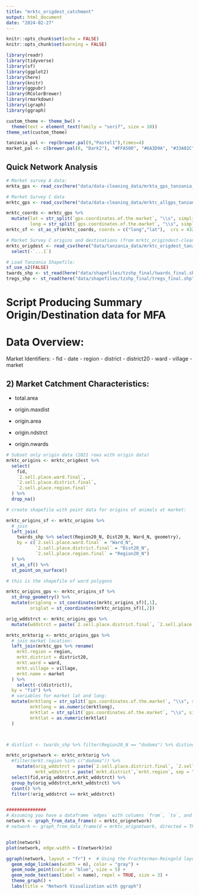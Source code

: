 ```yaml
---
title: "mrktc_origdest_catchment"
output: html_document
date: "2024-02-27"
---
```


```r
knitr::opts_chunk$set(echo = FALSE)
knitr::opts_chunk$set(warning = FALSE)

```

```r
library(readr)
library(tidyverse)
library(sf)
library(ggplot2)
library(here)
library(knitr)
library(ggpubr)
library(RColorBrewer)
library(rmarkdown)
library(igraph)
library(ggraph)
```

```r
custom_theme <- theme_bw() + 
  theme(text = element_text(family = "serif", size = 10))
theme_set(custom_theme)

tanzania_pal <- rep(brewer.pal(9,"Pastel1"),times=4)
market_pal <- c(brewer.pal(8, "Dark2"), "#FFA500", "#6A3D9A", "#33A02C")
```

## Quick Network Analysis ##


```r

# Market survey A data:
mrkta_gps <- read_csv(here("data/data-cleaning_data/mrkta_gps_tanzania_final.csv")) 

# Market Survey C data
mrktc_gps <- read_csv(here("data/data-cleaning_data/mrktc_allgps_tanzania_final.csv"))

mrktc_coords <- mrktc_gps %>%
  mutate(lat = str_split(`gps.coordinates.of.the.market`, "\\s", simplify = TRUE)[, 1],
         long = str_split(`gps.coordinates.of.the.market`, "\\s", simplify = TRUE)[, 2])
mrktc_sf <- st_as_sf(mrktc_coords, coords = c("long","lat"),  crs = 4326)

# Market Survey C origins and destinations (from mrktc_origindest-cleaning_mar24)
mrktc_origdest <- read_csv(here("data/tanzania_data/mrktc_origdest_tanzania_final.csv")) %>%
  select(-`...1`)

# Load Tanzania Shapefile:
sf_use_s2(FALSE)
twards_shp <- st_read(here("data/shapefiles/tzshp_final/twards_final.shp"))
tregs_shp <- st_read(here("data/shapefiles/tzshp_final/tregs_final.shp"))

```

# Script Producing Summary Origin/Destination data for MFA

# Data Overview:

Market Identifiers:
- fid
- date
- region
- district
- district20
- ward
- village
- market


## 2) Market Catchment Characteristics:

- total.area

- origin.maxdist
- origin.area
- origin.ndstrct
- origin.nwards


```r

# Subset only origin data (2021 rows with origin data)
mrktc_origins <- mrktc_origdest %>%
  select(
    fid,
    `2.sell.place.ward.final`,
    `2.sell.place.district.final`,
    `2.sell.place.region.final`
  ) %>%
  drop_na()

# create shapefile with point data for origins of animals at market:

mrktc_origins_sf <- mrktc_origins %>%
  # join
  left_join(
    twards_shp %>% select(Region20_N, Dist20_N, Ward_N, geometry),
    by = c(`2.sell.place.ward.final` = "Ward_N", 
           `2.sell.place.district.final` = "Dist20_N",
           `2.sell.place.region.final` = "Region20_N")
  ) %>%
  st_as_sf() %>%
  st_point_on_surface()

# this is the shapefile of ward polygons

mrktc_origins_gps <- mrktc_origins_sf %>%
  st_drop_geometry() %>%
  mutate(origlong = st_coordinates(mrktc_origins_sf)[,1],
         origlat = st_coordinates(mrktc_origins_sf)[,2])


```


```r

orig_wddstrct <- mrktc_origins_gps %>%
  mutate(wddstrct = paste(`2.sell.place.district.final`, `2.sell.place.region.final`, sep = "-")) 

mrktc_mrktorig <- mrktc_origins_gps %>%
  # join market location:
  left_join(mrktc_gps %>% rename(
    mrkt.region = region,
    mrkt.district = district20,
    mrkt.ward = ward,
    mrkt.village = village,
    mrkt.name = market
  ) %>%
    select(-c(district)), 
  by = "fid") %>%
  # variables for market lat and long:
  mutate(mrktlong = str_split(`gps.coordinates.of.the.market`, "\\s", simplify = TRUE)[, 2],
         mrktlong = as.numeric(mrktlong),
         mrktlat = str_split(`gps.coordinates.of.the.market`, "\\s", simplify = TRUE)[, 1],
         mrktlat = as.numeric(mrktlat)
  )



# distlist <- twards_shp %>% filter(Region20_N == "dodoma") %>% distinct(Dist20_N) %>% pull(Dist20_N)

mrktc_orignetwork <- mrktc_mrktorig %>%
  #filter(mrkt.region %in% c("dodoma")) %>%
    mutate(orig_wddstrct = paste(`2.sell.place.district.final`, `2.sell.place.region.final`, sep = "-"),
           mrkt_wddstrct = paste(`mrkt.district`,`mrkt.region`, sep = "-")) %>%
  select(fid,orig_wddstrct,mrkt_wddstrct) %>%
  group_by(orig_wddstrct,mrkt_wddstrct) %>%
  count() %>%
  filter(!orig_wddstrct == mrkt_wddstrct)


###############
# Assuming you have a dataframe `edges` with columns `from`, `to`, and `weight` (number of movements)
network <- graph_from_data_frame(d = mrktc_orignetwork)
# network <- graph_from_data_frame(d = mrktc_orignetwork, directed = TRUE)


plot(network)
plot(network, edge.width = E(network)$n)

ggraph(network, layout = "fr") +  # Using the Fruchterman-Reingold layout
  geom_edge_link(aes(width = n), color = "gray") + 
  geom_node_point(color = "blue", size = 5) +
  geom_node_text(aes(label = name), repel = TRUE, size = 3) +
  theme_graph() + 
  labs(title = "Network Visualization with ggraph")

```
